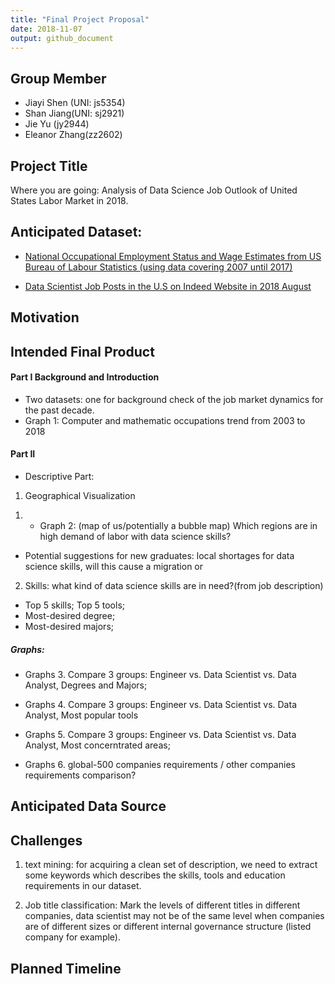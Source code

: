 ```yaml
---
title: "Final Project Proposal"
date: 2018-11-07
output: github_document
---
```


## Group Member
  * Jiayi Shen (UNI: js5354)
  * Shan Jiang(UNI: sj2921)
  * Jie Yu (jy2944)
  * Eleanor Zhang(zz2602)
  


## Project Title
Where you are going: Analysis of Data Science Job Outlook of United States Labor Market in 2018. 

## Anticipated Dataset: 

* [National Occupational Employment Status and Wage Estimates from US Bureau of Labour Statistics (using data covering 2007 until 2017)](https://www.bls.gov/oes/tables.htm)

* [Data Scientist Job Posts in the U.S on Indeed Website in 2018 August](https://www.kaggle.com/sl6149/data-scientist-job-market-in-the-us#alldata.csv)


## Motivation



## Intended Final Product
#### Part I Background and Introduction 
* Two datasets: one for background check of the job market dynamics for the past decade.  
* Graph 1: Computer and mathematic occupations trend from 2003 to 2018
 

#### Part II 
* Descriptive Part:

1. Geographical Visualization

 (1) * Graph 2: (map of us/potentially a bubble map) Which regions are in high demand of labor with data science skills?

* Potential suggestions for new graduates: local shortages for data science skills, will this cause a migration or

2. Skills:
what kind of data science skills are in need?(from job description)

* Top 5 skills; Top 5 tools; 
* Most-desired degree;
* Most-desired majors;

##### Graphs: 

* Graphs 3. Compare 3 groups: Engineer vs. Data Scientist vs. Data Analyst, Degrees and Majors;

* Graphs 4. Compare 3 groups: Engineer vs. Data Scientist vs. Data Analyst, Most popular tools

* Graphs 5. Compare 3 groups: Engineer vs. Data Scientist vs. Data Analyst, Most concerntrated areas;

* Graphs 6. global-500 companies requirements / other companies requirements comparison?



## Anticipated Data Source



## Challenges
1. text mining: for acquiring a clean set of description, we need to extract some keywords which describes the skills, tools and education requirements in our dataset.

2. Job title classification: Mark the levels of different titles in different companies, data scientist may not be of the same level when companies are of different sizes or different internal governance structure (listed company for example).


## Planned Timeline
